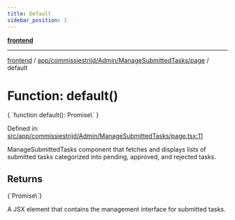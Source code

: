 ```yaml
---
title: Default
sidebar_position: 1
---
```



[**frontend**](../../../../../..)

***

[frontend](../../../../../..) / [app/commissiestrijd/Admin/ManageSubmittedTasks/page](..) / default

# Function: default()

<CodeBlock language="ts">
{ `function default(): Promise\<Element\>` }
</CodeBlock>

Defined in: [src/app/commissiestrijd/Admin/ManageSubmittedTasks/page.tsx:11](https://github.com/svsticky/CommitteeClash/blob/8a31d8fc8422df670b3b4cb3b5fd558ecdeabb90/frontend/src/app/commissiestrijd/Admin/ManageSubmittedTasks/page.tsx#L11)

ManageSubmittedTasks component that fetches and displays lists of submitted tasks
categorized into pending, approved, and rejected tasks.

## Returns
<CodeBlock language="ts">
{`Promise\<Element\>`}
</CodeBlock>

A JSX element that contains the management interface for submitted tasks.
